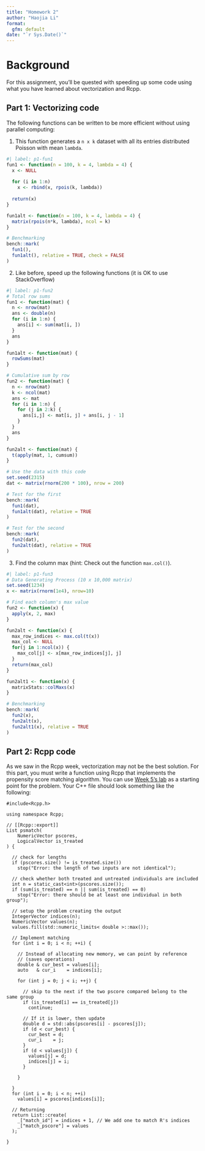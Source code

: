 ```yaml
---
title: "Homework 2"
author: "Haojia Li"
format: 
  gfm: default
date: "`r Sys.Date()`"
---
```


# Background

For this assignment, you'll be quested with speeding up some code using what
you have learned about vectorization and Rcpp.

## Part 1: Vectorizing code

The following functions can be written to be more efficient without using
parallel computing:

1. This function generates a `n x k` dataset with all its entries distributed
Poisson with mean `lambda`.

```r
#| label: p1-fun1
fun1 <- function(n = 100, k = 4, lambda = 4) {
  x <- NULL
  
  for (i in 1:n)
    x <- rbind(x, rpois(k, lambda))
  
  return(x)
}

fun1alt <- function(n = 100, k = 4, lambda = 4) {
  matrix(rpois(n*k, lambda), ncol = k)
}

# Benchmarking
bench::mark(
  fun1(),
  fun1alt(), relative = TRUE, check = FALSE
)
```

2. Like before, speed up the following functions (it is OK to use StackOverflow)

```r
#| label: p1-fun2
# Total row sums
fun1 <- function(mat) {
  n <- nrow(mat)
  ans <- double(n) 
  for (i in 1:n) {
    ans[i] <- sum(mat[i, ])
  }
  ans
}

fun1alt <- function(mat) {
  rowSums(mat)
}

# Cumulative sum by row
fun2 <- function(mat) {
  n <- nrow(mat)
  k <- ncol(mat)
  ans <- mat
  for (i in 1:n) {
    for (j in 2:k) {
      ans[i,j] <- mat[i, j] + ans[i, j - 1]
    }
  }
  ans
}

fun2alt <- function(mat) {
  t(apply(mat, 1, cumsum))
}

# Use the data with this code
set.seed(2315)
dat <- matrix(rnorm(200 * 100), nrow = 200)

# Test for the first
bench::mark(
  fun1(dat),
  fun1alt(dat), relative = TRUE
)

# Test for the second
bench::mark(
  fun2(dat),
  fun2alt(dat), relative = TRUE
)
```

3.  Find the column max (hint: Check out the function `max.col()`).

```r
#| label: p1-fun3
# Data Generating Process (10 x 10,000 matrix)
set.seed(1234)
x <- matrix(rnorm(1e4), nrow=10)

# Find each column's max value
fun2 <- function(x) {
  apply(x, 2, max)
}

fun2alt <- function(x) {
  max_row_indices <- max.col(t(x))
  max_col <- NULL
  for(j in 1:ncol(x)) {
    max_col[j] <- x[max_row_indices[j], j]
  }
  return(max_col)
}

fun2alt1 <- function(x) {
  matrixStats::colMaxs(x)
}

# Benchmarking
bench::mark(
  fun2(x),
  fun2alt(x),
  fun2alt1(x), relative = TRUE
)
```

## Part 2: Rcpp code

As we saw in the Rcpp week, vectorization may not be the best solution. For this
part, you must write a function using Rcpp that implements the propensity score
matching algorithm. You can use [Week 5's lab](https://github.com/UofUEpiBio/PHS7045-advanced-programming/issues/8#issuecomment-1424974938) as a starting point for the problem. Your C++ file
should look something like the following:

```Rcpp
#include<Rcpp.h>

using namespace Rcpp;

// [[Rcpp::export]]
List psmatch(
    NumericVector pscores,
    LogicalVector is_treated
) {
  
  // check for lengths
  if (pscores.size() != is_treated.size())
    stop("Error: the length of two inputs are not identical");
  
  // check whether both treated and untreated individuals are included
  int n = static_cast<int>(pscores.size());
  if (sum(is_treated) == n || sum(is_treated) == 0)
    stop("Error: there should be at least one individual in both group");

  // setup the problem creating the output
  IntegerVector indices(n);
  NumericVector values(n);
  values.fill(std::numeric_limits< double >::max());
  
  // Implement matching
  for (int i = 0; i < n; ++i) {
    
    // Instead of allocating new memory, we can point by reference
    // (saves operations)
    double & cur_best = values[i]; 
    auto   & cur_i    = indices[i];
    
    for (int j = 0; j < i; ++j) {
      
      // skip to the next if the two pscore compared belong to the same group
      if (is_treated[i] == is_treated[j])
        continue;
      
      // If it is lower, then update
      double d = std::abs(pscores[i] - pscores[j]);
      if (d < cur_best) {
        cur_best = d;
        cur_i    = j;
      }
      if (d < values[j]) {
        values[j] = d;
        indices[j] = i;
      }
      
    }
    
  }
  for (int i = 0; i < n; ++i) 
    values[i] = pscores[indices[i]];
  
  // Returning
  return List::create(
    _["match_id"] = indices + 1, // We add one to match R's indices
    _["match_pscore"] = values
  );
  
}
```
